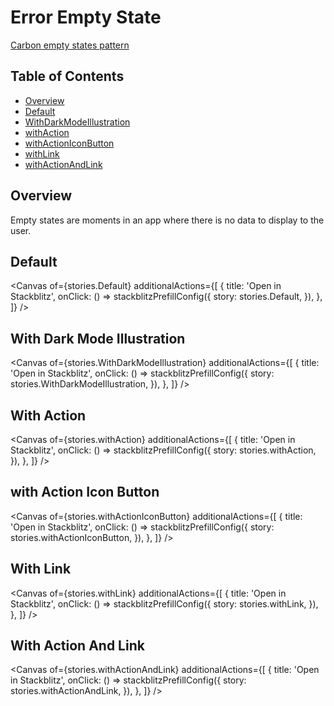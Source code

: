 
# Error Empty State

[Carbon empty states pattern](https://carbondesignsystem.com/patterns/empty-states-pattern/)

## Table of Contents

- [Overview](#overview)
- [Default](#default)
- [WithDarkModeIllustration](#with-dark-mode-illustration)
- [withAction](#with-action)
- [withActionIconButton](#with-action-icon-button)
- [withLink](#with-link)
- [withActionAndLink](#with-action-and-link)

## Overview

Empty states are moments in an app where there is no data to display to the
user.

## Default

<Canvas
  of={stories.Default}
  additionalActions={[
    {
      title: 'Open in Stackblitz',
      onClick: () =>
        stackblitzPrefillConfig({
          story: stories.Default,
        }),
    },
  ]}
/>

## With Dark Mode Illustration

<Canvas
  of={stories.WithDarkModeIllustration}
  additionalActions={[
    {
      title: 'Open in Stackblitz',
      onClick: () =>
        stackblitzPrefillConfig({
          story: stories.WithDarkModeIllustration,
        }),
    },
  ]}
/>

## With Action

<Canvas
  of={stories.withAction}
  additionalActions={[
    {
      title: 'Open in Stackblitz',
      onClick: () =>
        stackblitzPrefillConfig({
          story: stories.withAction,
        }),
    },
  ]}
/>

## with Action Icon Button

<Canvas
  of={stories.withActionIconButton}
  additionalActions={[
    {
      title: 'Open in Stackblitz',
      onClick: () =>
        stackblitzPrefillConfig({
          story: stories.withActionIconButton,
        }),
    },
  ]}
/>

## With Link

<Canvas
  of={stories.withLink}
  additionalActions={[
    {
      title: 'Open in Stackblitz',
      onClick: () =>
        stackblitzPrefillConfig({
          story: stories.withLink,
        }),
    },
  ]}
/>

## With Action And Link

<Canvas
  of={stories.withActionAndLink}
  additionalActions={[
    {
      title: 'Open in Stackblitz',
      onClick: () =>
        stackblitzPrefillConfig({
          story: stories.withActionAndLink,
        }),
    },
  ]}
/>
